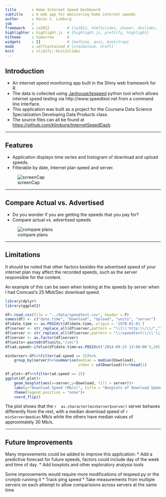 ```yaml
---
title       : Home Internet Speed Dashboard
subtitle    : A web app for monitoring home internet speeds
author      : Kevin C. Limburg
job         : 
framework   : io2012        # {io2012, html5slides, shower, dzslides, ...}
highlighter : highlight.js  # {highlight.js, prettify, highlight}
hitheme     : tomorrow      # 
widgets     : []            # {mathjax, quiz, bootstrap}
mode        : selfcontained # {standalone, draft}
knit        : slidify::knit2slides
---
```


<!-- Limit image width and height -->
<style type='text/css'>
img {
    max-height: 500px;
    max-width: 800px;
}
</style>

<!-- Center image on slide -->
<script src="http://ajax.aspnetcdn.com/ajax/jQuery/jquery-1.7.min.js"></script>
<script type='text/javascript'>
$(function() {
    $("p:has(img)").addClass('centered');
});
</script>    

## Introduction

* An internet speed monitoring app built in the Shiny web framework for R. 
* The data is collected using [Janhouse/tespeed](https://github.com/Janhouse/tespeed) python tool which allows internet speed testing via http://www.speedtest.net from a command line interface.
* This application was built as a project for the Coursera Data Science Specialization Developing Data Products class.
* The source files can all be found at [https://github.com/klimburg/InternetSpeedDash](https://github.com/klimburg/InternetSpeedDash).

---

## Features

* Application displays time series and histogram of download and upload speeds.
* Filterable by date, internet plan speed and server.

![screenCap](assets/img/ScreenCap.png)


---

## Compare Actual vs. Advertised 

* Do you wonder if you are getting the speeds that you pay for?
* Compare actual vs. advertised speeds

![compare plans](assets/img/ComparePlans.png)


---

## Limitations

It should be noted that other factors besides the advertised speed of your internet plan may affect the recorded speeds, such as the server responsible for the content.

An example of this can be seen when looking at the speeds by server when I had Comcast's 25 Mbit/Sec download speed. 

```r
library(dplyr)
library(ggplot2)

df<-read.csv(file = "../data/speedtest.csv", header = F)
names(df) <- c("date.time", "Download", "Upload", "units", "server")
df$date.time <- as.POSIXct(df$date.time, origin = '1970-01-01')
df$server <- str_replace_all(df$server,pattern = "\\[\\'http:\\/\\/","")
df$server <- str_replace_all(df$server,pattern = "\\/speedtest\\/\\'\\]","")
df$server <- as.factor(df$server)
df$units<-paste0(df$units,"/sec")
df$ad.speed<-ifelse(df$date.time>as.POSIXct('2014-09-23 13:00:00'),105,25)

minServer<-df%>%filter(ad.speed == 25)%>%
    group_by(server)%>%summarise(median = median(Download),
                                 stdev = sd(Download))%>%head(1)

df.plot<-df%>%filter(ad.speed == 25)
ggplot(df.plot)+
    geom_boxplot(aes(x=server,y=Download, fill = server))+
    labs(y="Download Speed (Mb/s)", title = "Boxplots of Download Speed by Server\n 25 Mb/s DL Speed Advertised")+
    theme(legend.position = "none")+
    coord_flip()
```

The plot shows that the `r  as.character(minServer$server)` server behaves differently from the rest, with a median download speed of `r minServer$median` Mb/s while the others have median values of approximately 30 Mb/s. 

---

## Future Improvements

Many improvements could be added to improve this application:
* Add a predictive forecast for future speeds, factors could include day of the week and time of day.
* Add boxplots and other exploratory analysis tools

Some improvements would require more modifications of tespeed.py or the cronjob running it
* Track ping speed
* Take measurements from multiple servers on each attempt to allow comparisions across servers at the same time


